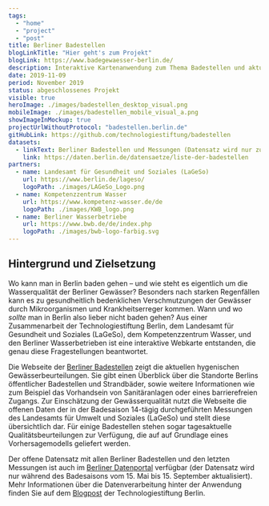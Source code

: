 ```yaml
---
tags:
  - "home"
  - "project"
  - "post"
title: Berliner Badestellen
blogLinkTitle: "Hier geht's zum Projekt"
blogLink: https://www.badegewaesser-berlin.de/
description: Interaktive Kartenanwendung zum Thema Badestellen und aktuelle Wasserqualität in Berlin
date: 2019-11-09
period: November 2019
status: abgeschlossenes Projekt
visible: true
heroImage: ./images/badestellen_desktop_visual.png
mobileImage: ./images/badestellen_mobile_visual_a.png
showImageInMockup: true
projectUrlWithoutProtocol: "badestellen.berlin.de"
gitHubLink: https://github.com/technologiestiftung/badestellen
datasets:
  - linkText: Berliner Badestellen und Messungen (Datensatz wird nur zur Badesaisons 15. Mai - 15. September aktualisiert) 
    link: https://daten.berlin.de/datensaetze/liste-der-badestellen 
partners:
  - name: Landesamt für Gesundheit und Soziales (LaGeSo)
    url: https://www.berlin.de/lageso/
    logoPath: ./images/LAGeSo_Logo.png
  - name: Kompetenzzentrum Wasser
    url: https://www.kompetenz-wasser.de/de
    logoPath: ./images/KWB_logo.png
  - name: Berliner Wasserbetriebe
    url: https://www.bwb.de/de/index.php
    logoPath: ./images/bwb-logo-farbig.svg
---
```


## Hintergrund und Zielsetzung 

Wo kann man in Berlin baden gehen – und wie steht es eigentlich um die Wasserqualität der Berliner Gewässer? Besonders nach starken Regenfällen kann es zu gesundheitlich bedenklichen Verschmutzungen der Gewässer durch Mikroorganismen und Krankheitserreger kommen. Wann und wo _sollte_ man in Berlin also lieber nicht baden gehen? Aus einer Zusammenarbeit der Technologiestiftung Berlin, dem Landesamt für Gesundheit und Soziales (LaGeSo), dem Kompetenzzentrum Wasser, und den Berliner Wasserbetrieben ist eine interaktive Webkarte entstanden, die genau diese Fragestellungen beantwortet.

Die Webseite der [Berliner Badestellen](http://badegewaesser-berlin.de/) zeigt die aktuellen hygenischen Gewässerbeurteilungen. Sie gibt einen Überblick über die Standorte Berlins öffentlicher Badestellen und Strandbäder, sowie weitere Informationen wie zum Beispiel das Vorhandsein von Sanitäranlagen oder eines barrierefreien Zugangs. Zur Einschätzung der Gewässerqualität nutzt die Webseite die offenen Daten der in der Badesaison 14-tägig durchgeführten Messungen des Landesamts für Umwelt und Soziales (LaGeSo) und stellt diese übersichtlich dar. Für einige Badestellen stehen sogar tagesaktuelle Qualitätsbeurteilungen zur Verfügung, die auf auf Grundlage eines Vorhersagemodells geliefert werden.

Der offene Datensatz mit allen Berliner Badestellen und den letzten Messungen ist auch im [Berliner Datenportal](https://daten.berlin.de/datensaetze/liste-der-badestellen) verfügbar (der Datensatz wird nur während des Badesaisons vom 15. Mai bis 15. September aktualisiert). Mehr Informationen über die Datenverarbeitung hinter der Anwendung finden Sie auf dem [Blogpost](https://lab.technologiestiftung-berlin.de/projects/bathing-water/de/) der Technologiestiftung Berlin.
